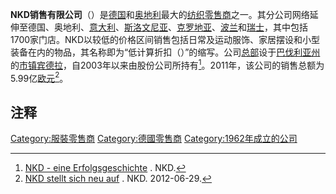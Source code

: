 {{Infobox company
| company_name     = NKD销售有限公司
| company_name_en  = NKD Vertriebs GmbH
| company_logo   = [[File:nkdlogo.jpg|120px]]
| company_type   = [[有限責任公司_(德國)|有限责任公司]]
| foundation     = 1962年
| location       = {{GER}}[[宾德拉|宾德拉]]
| key_people     =
| industry       = [[纺织|纺织]][[零售|零售]]
| products       = [[纺织品|纺织品]]、家居饰品、运动装备
| assets         =
| num_employees  = 7,500人（2011年）
| homepage       = [http://www.nkd.com/ www.nkd.com]
}}

'''NKD销售有限公司'''（{{lang-de|'''NKD Vertriebs GmbH'''}}）是[[德国|德国]]和[[奥地利|奥地利]]最大的[[纺织|纺织]][[零售商|零售商]]之一。其分公司网络延伸至德国、奥地利、[[意大利|意大利]]、[[斯洛文尼亚|斯洛文尼亚]]、[[克罗地亚|克罗地亚]]、[[波兰|波兰]]和[[瑞士|瑞士]]，其中包括1700家门店。NKD以较低的价格区间销售包括日常及运动服饰、家居摆设和小型装备在内的物品，其名称即为“低计算折扣（{{lang|de|'''N'''iedrig '''K'''alkuliert '''D'''iscount}}）”的缩写。公司[[总部|总部]]设于[[巴伐利亚州|巴伐利亚州]]的[[市镇_(德国)|市镇]][[宾德拉|宾德拉]]，自2003年以来由{{link-de|道恩切|Daun & Cie}}股份公司所持有<ref>[http://www2.nkd.com/unternehmen/chronik_16.html NKD - eine Erfolgsgeschichte] {{Wayback|url=http://www2.nkd.com/unternehmen/chronik_16.html |date=20150709211159 }}. NKD.</ref>。2011年，该公司的销售总额为5.99亿[[欧元|欧元]]<ref name="www2.nkd.com">[http://www2.nkd.com/unternehmen/presse/0/401/details_22.htm NKD stellt sich neu auf] {{Wayback|url=http://www2.nkd.com/unternehmen/presse/0/401/details_22.htm |date=20131212014906 }}. NKD. 2012-06-29.</ref>。

==注释==
{{reflist}}

[[Category:服裝零售商|Category:服裝零售商]]
[[Category:德國零售商|Category:德國零售商]]
[[Category:1962年成立的公司|Category:1962年成立的公司]]